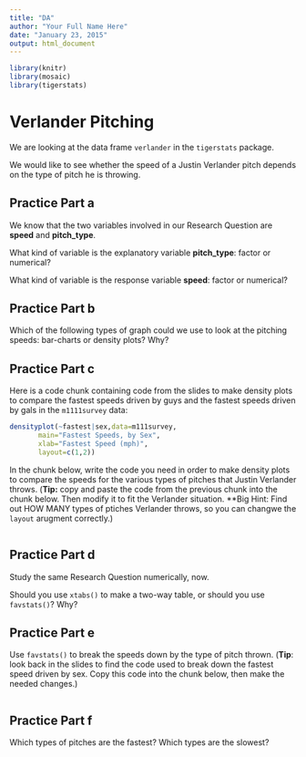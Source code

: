 ```yaml
---
title: "DA"
author: "Your Full Name Here"
date: "January 23, 2015"
output: html_document
---
```


```r
library(knitr)
library(mosaic)
library(tigerstats)
```



# Verlander Pitching

We are looking at the data frame `verlander` in the `tigerstats` package.

We would like to see whether the speed of a Justin Verlander pitch depends on the type of pitch he is throwing.

## Practice Part a

We know that the two variables involved in our Research Question are **speed** and **pitch_type**.

What kind of variable is the explanatory variable **pitch_type**:  factor or numerical?



What kind of variable is the response variable **speed**:  factor or numerical?


## Practice Part b

Which of the following types of graph could we use to look at the pitching speeds:  bar-charts or density plots?  Why?


## Practice Part c

Here is a code chunk containing code from the slides to make density plots to compare the fastest speeds driven by guys and the fastest speeds driven by gals in the `m1111survey` data:

```r
densityplot(~fastest|sex,data=m111survey,
       main="Fastest Speeds, by Sex",
       xlab="Fastest Speed (mph)",
       layout=c(1,2))
```

In the chunk below, write the code you need in order to make density plots to compare the speeds for the various types of pitches that Justin Verlander throws.  (**Tip:**  copy and paste the code from the previous chunk into the chunk below.  Then modify it to fit the Verlander situation.  **Big Hint:  Find out HOW MANY types of ptiches Verlander throws, so you can changwe the `layout` arugment correctly.)

```r

```


## Practice Part d

Study the same Research Question numerically, now.

Should you use `xtabs()` to make a two-way table, or should you use `favstats()`?  Why?



## Practice Part e

Use `favstats()` to break the speeds down by the type of pitch thrown.  (**Tip**:  look back in the slides to find the code used to break down the fastest speed driven by sex.  Copy this code into the chunk below, then make the needed changes.)

```r

```


## Practice Part f

Which types of pitches are the fastest?  Which types are the slowest?


